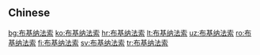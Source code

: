 {{also|布基納法索}}
==Chinese==
{{zh-see|布基納法索}}

[[bg:布基纳法索]]
[[ko:布基纳法索]]
[[hr:布基纳法索]]
[[lt:布基纳法索]]
[[uz:布基纳法索]]
[[ro:布基纳法索]]
[[fi:布基纳法索]]
[[sv:布基纳法索]]
[[tr:布基纳法索]]
